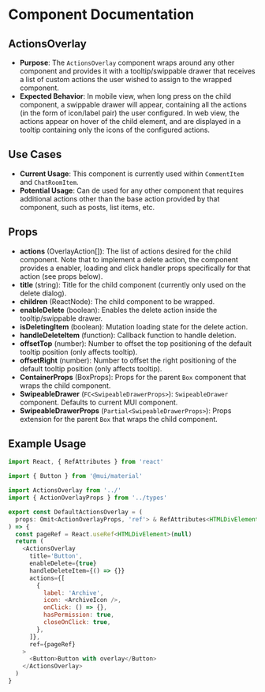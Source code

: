 
<Meta title="@baseapp-frontend | components/Shared/ActionsOverlay" />

# Component Documentation

## ActionsOverlay

- **Purpose**: The `ActionsOverlay` component wraps around any other component and provides it with a tooltip/swippable drawer that receives a list of custom actions the user wished to assign to the wrapped component.
- **Expected Behavior**: In mobile view, when long press on the child component, a swippable drawer will appear, containing all the actions (in the form of icon/label pair) the user configured. In web view, the actions appear on hover of the child element, and are displayed in a tooltip containing only the icons of the configured actions.

## Use Cases

- **Current Usage**: This component is currently used within `CommentItem` and `ChatRoomItem`.
- **Potential Usage**: Can de used for any other component that requires additional actions other than the base action provided by that component, such as posts, list items, etc.

## Props

- **actions** (OverlayAction[]): The list of actions desired for the child component. Note that to implement a delete action, the component provides a enabler, loading and click handler props specifically for that action (see props below).
- **title** (string): Title for the child component (currently only used on the delete dialog).
- **children** (ReactNode): The child component to be wrapped.
- **enableDelete** (boolean): Enables the delete action inside the tooltip/swippable drawer.
- **isDeletingItem** (boolean): Mutation loading state for the delete action.
- **handleDeleteItem** (function): Callback function to handle deletion.
- **offsetTop** (number): Number to offset the top positioning of the default tooltip position (only affects tooltip).
- **offsetRight** (number): Number to offset the right positioning of the default tooltip position (only affects tooltip).
- **ContainerProps** (BoxProps): Props for the parent `Box` component that wraps the child component.
- **SwipeableDrawer** (`FC<SwipeableDrawerProps>`): `SwipeableDrawer` component. Defaults to current MUI component.
- **SwipeableDrawerProps** (`Partial<SwipeableDrawerProps>`): Props extension for the parent `Box` that wraps the child component.

## Example Usage

```javascript
import React, { RefAttributes } from 'react'

import { Button } from '@mui/material'

import ActionsOverlay from '../'
import { ActionOverlayProps } from '../types'

export const DefaultActionsOverlay = (
  props: Omit<ActionOverlayProps, 'ref'> & RefAttributes<HTMLDivElement>,
) => {
  const pageRef = React.useRef<HTMLDivElement>(null)
  return (
    <ActionsOverlay
      title='Button',
      enableDelete={true}
      handleDeleteItem={() => {}}
      actions={[
        {
          label: 'Archive',
          icon: <ArchiveIcon />,
          onClick: () => {},
          hasPermission: true,
          closeOnClick: true,
        },
      ]},
      ref={pageRef}
    >
      <Button>Button with overlay</Button>
    </ActionsOverlay>
  )
}
```
